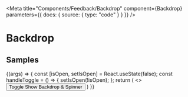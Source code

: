 
<Meta
  title="Components/Feedback/Backdrop"
  component={Backdrop}
  parameters={{ docs: { source: { type: "code" } } }}
/>

# Backdrop

<ArgsTable of={Backdrop} />

## Samples

<Canvas>
  <Story
    name="example"
    args={{
      isOpen: false,
    }}
  >
    {(args) => {
      const [isOpen, setIsOpen] = React.useState(false);
      const handleToggle = () => {
        setIsOpen(!isOpen);
      };
      return (
        <>
          <Button onClick={handleToggle}>Toggle Show Backdrop & Spinner</Button>
          <Backdrop
            {...args}
            isOpen={isOpen || args.isOpen}
            onClick={handleToggle}
          >
            <Spinner />
          </Backdrop>
        </>
      )
    }}
  </Story>
</Canvas>
